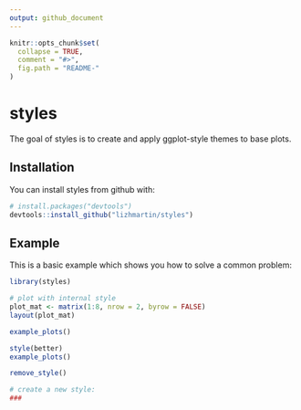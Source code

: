 ```yaml
---
output: github_document
---
```


<!-- README.md is generated from README.Rmd. Please edit that file -->

```r
knitr::opts_chunk$set(
  collapse = TRUE,
  comment = "#>",
  fig.path = "README-"
)
```

# styles

The goal of styles is to create and apply ggplot-style themes to base plots.

## Installation

You can install styles from github with:

```r
# install.packages("devtools")
devtools::install_github("lizhmartin/styles")
```

## Example

This is a basic example which shows you how to solve a common problem:

```r
library(styles)

# plot with internal style
plot_mat <- matrix(1:8, nrow = 2, byrow = FALSE)
layout(plot_mat)

example_plots()

style(better)
example_plots()

remove_style()

# create a new style:
###

```
